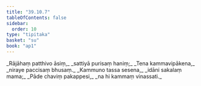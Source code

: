 ```yaml
---
title: "39.10.7"
tableOfContents: false
sidebar:
  order: 10
type: "tipitaka"
basket: "su"
book: "ap1"
---
```



<DynamicBreadcrumb />

<Division number="84" book="ap1">

<Paragraph number="4278" type="verses" book="ap1">
_Rājāhaṃ patthivo āsiṃ,_  
_sattiyā purisaṃ haniṃ;_  
_Tena kammavipākena,_  
_niraye paccisaṃ bhusaṃ._  

</Paragraph>

</Division>
<Division number="85" book="ap1">

<Paragraph number="4279" type="verses" book="ap1">
_Kammuno tassa sesena,_  
_idāni sakalaṃ mama;_  
_Pāde chaviṃ pakappesi,_  
_na hi kammaṃ vinassati._
</Paragraph>
</Division>